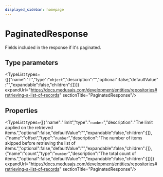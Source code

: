 ```yaml
---
displayed_sidebar: homepage
---
```



# PaginatedResponse

Fields included in the response if it's paginated.

## Type parameters

<TypeList types={[{"name":"T","type":"`object`","description":"","optional":false,"defaultValue":"","expandable":false,"children":[]}]} expandUrl="https://docs.medusajs.com/development/entities/repositories#retrieving-a-list-of-records" sectionTitle="PaginatedResponse"/>

## Properties

<TypeList types={[{"name":"limit","type":"`number`","description":"The limit applied on the retrieved items.","optional":false,"defaultValue":"","expandable":false,"children":[]},{"name":"offset","type":"`number`","description":"The number of items skipped before retrieving the list of items.","optional":false,"defaultValue":"","expandable":false,"children":[]},{"name":"count","type":"`number`","description":"The total count of items.","optional":false,"defaultValue":"","expandable":false,"children":[]}]} expandUrl="https://docs.medusajs.com/development/entities/repositories#retrieving-a-list-of-records" sectionTitle="PaginatedResponse"/>
